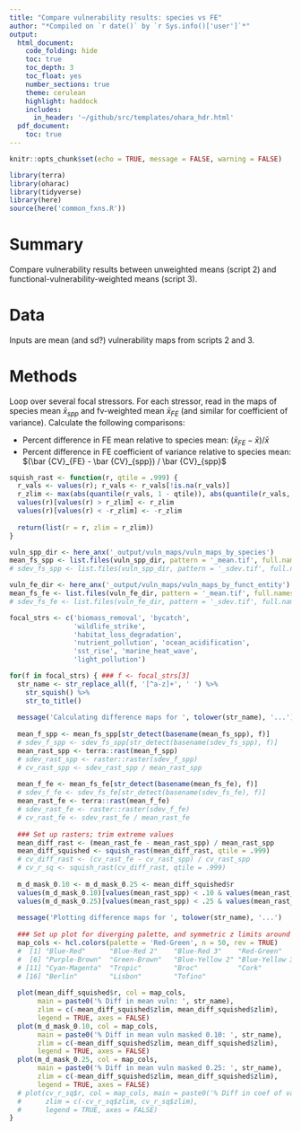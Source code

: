```yaml
---
title: "Compare vulnerability results: species vs FE"
author: "*Compiled on `r date()` by `r Sys.info()['user']`*"
output: 
  html_document:
    code_folding: hide
    toc: true
    toc_depth: 3
    toc_float: yes
    number_sections: true
    theme: cerulean
    highlight: haddock
    includes: 
      in_header: '~/github/src/templates/ohara_hdr.html'
  pdf_document:
    toc: true
---
```


``` r

knitr::opts_chunk$set(echo = TRUE, message = FALSE, warning = FALSE)

library(terra)
library(oharac)
library(tidyverse)
library(here)
source(here('common_fxns.R'))

```

# Summary

Compare vulnerability results between unweighted means (script 2) and functional-vulnerability-weighted means (script 3).

# Data

Inputs are mean (and sd?) vulnerability maps from scripts 2 and 3.

# Methods

Loop over several focal stressors.  For each stressor, read in the maps of species mean $\bar x_{spp}$ and fv-weighted mean $\bar x_{FE}$ (and similar for coefficient of variance).  Calculate the following comparisons:

* Percent difference in FE mean relative to species mean: $(\bar x_{FE} - \bar x) / \bar x$
* Percent difference in FE coefficient of variance relative to species mean: $(\bar {CV}_{FE} - \bar {CV}_{spp}) / \bar {CV}_{spp}$

```r
squish_rast <- function(r, qtile = .999) {
  r_vals <- values(r); r_vals <- r_vals[!is.na(r_vals)]
  r_zlim <- max(abs(quantile(r_vals, 1 - qtile)), abs(quantile(r_vals, qtile)))
  values(r)[values(r) > r_zlim] <- r_zlim
  values(r)[values(r) < -r_zlim] <- -r_zlim
  
  return(list(r = r, zlim = r_zlim))
}
```


```r

vuln_spp_dir <- here_anx('_output/vuln_maps/vuln_maps_by_species')
mean_fs_spp <- list.files(vuln_spp_dir, pattern = '_mean.tif', full.names = TRUE)
# sdev_fs_spp <- list.files(vuln_spp_dir, pattern = '_sdev.tif', full.names = TRUE)

vuln_fe_dir <- here_anx('_output/vuln_maps/vuln_maps_by_funct_entity')
mean_fs_fe <- list.files(vuln_fe_dir, pattern = '_mean.tif', full.names = TRUE)
# sdev_fs_fe <- list.files(vuln_fe_dir, pattern = '_sdev.tif', full.names = TRUE)

focal_strs <- c('biomass_removal', 'bycatch', 
                'wildlife_strike',
                'habitat_loss_degradation',
                'nutrient_pollution', 'ocean_acidification', 
                'sst_rise', 'marine_heat_wave',
                'light_pollution')

for(f in focal_strs) { ### f <- focal_strs[3]
  str_name <- str_replace_all(f, '[^a-z]+', ' ') %>%
    str_squish() %>%
    str_to_title()
  
  message('Calculating difference maps for ', tolower(str_name), '...')
  
  mean_f_spp <- mean_fs_spp[str_detect(basename(mean_fs_spp), f)]
  # sdev_f_spp <- sdev_fs_spp[str_detect(basename(sdev_fs_spp), f)]
  mean_rast_spp <- terra::rast(mean_f_spp)
  # sdev_rast_spp <- raster::raster(sdev_f_spp)
  # cv_rast_spp <- sdev_rast_spp / mean_rast_spp
  
  mean_f_fe <- mean_fs_fe[str_detect(basename(mean_fs_fe), f)]
  # sdev_f_fe <- sdev_fs_fe[str_detect(basename(sdev_fs_fe), f)]
  mean_rast_fe <- terra::rast(mean_f_fe)
  # sdev_rast_fe <- raster::raster(sdev_f_fe)
  # cv_rast_fe <- sdev_rast_fe / mean_rast_fe
  
  ### Set up rasters; trim extreme values
  mean_diff_rast <- (mean_rast_fe - mean_rast_spp) / mean_rast_spp
  mean_diff_squished <- squish_rast(mean_diff_rast, qtile = .999)
  # cv_diff_rast <- (cv_rast_fe - cv_rast_spp) / cv_rast_spp
  # cv_r_sq <- squish_rast(cv_diff_rast, qtile = .999)
  
  m_d_mask_0.10 <- m_d_mask_0.25 <- mean_diff_squished$r
  values(m_d_mask_0.10)[values(mean_rast_spp) < .10 & values(mean_rast_fe) < .10] <- NA
  values(m_d_mask_0.25)[values(mean_rast_spp) < .25 & values(mean_rast_fe) < .25] <- NA
  
  message('Plotting difference maps for ', tolower(str_name), '...')
  
  ### Set up plot for diverging palette, and symmetric z limits around zero
  map_cols <- hcl.colors(palette = 'Red-Green', n = 50, rev = TRUE)
  #  [1] "Blue-Red"      "Blue-Red 2"    "Blue-Red 3"    "Red-Green"     "Purple-Green" 
  #  [6] "Purple-Brown"  "Green-Brown"   "Blue-Yellow 2" "Blue-Yellow 3" "Green-Orange" 
  # [11] "Cyan-Magenta"  "Tropic"        "Broc"          "Cork"          "Vik"          
  # [16] "Berlin"        "Lisbon"        "Tofino"   
  
  plot(mean_diff_squished$r, col = map_cols, 
       main = paste0('% Diff in mean vuln: ', str_name),
       zlim = c(-mean_diff_squished$zlim, mean_diff_squished$zlim), 
       legend = TRUE, axes = FALSE)  
  plot(m_d_mask_0.10, col = map_cols, 
       main = paste0('% Diff in mean vuln masked 0.10: ', str_name),
       zlim = c(-mean_diff_squished$zlim, mean_diff_squished$zlim), 
       legend = TRUE, axes = FALSE)  
  plot(m_d_mask_0.25, col = map_cols, 
       main = paste0('% Diff in mean vuln masked 0.25: ', str_name),
       zlim = c(-mean_diff_squished$zlim, mean_diff_squished$zlim), 
       legend = TRUE, axes = FALSE)  
  # plot(cv_r_sq$r, col = map_cols, main = paste0('% Diff in coef of var: ', str_name),
  #      zlim = c(-cv_r_sq$zlim, cv_r_sq$zlim), 
  #      legend = TRUE, axes = FALSE)
}
```
